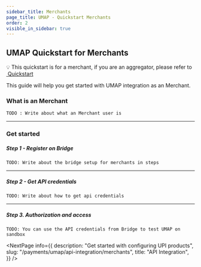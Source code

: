 ```yaml
---
sidebar_title: Merchants
page_title: UMAP - Quickstart Merchants
order: 2
visible_in_sidebar: true
---
```


## UMAP Quickstart for Merchants

<Callout type='warning'>
💡 This quickstart is for a merchant, if you are an aggregator, please refer to 
    <a href="#/payments/umap/quickstart" target="_blank">&nbsp;Quickstart</a>
</Callout>


This guide will help you get started with UMAP integration as an Merchant.

### What is an Merchant

`TODO : Write about what an Merchant user is`

<hr class="primary" />


### Get started

##### Step 1 - Register on Bridge
`TODO: Write about the bridge setup for merchants in steps`

<hr class="primary" />

##### Step 2 - Get API credentials
`TODO: Write about how to get api credentials`

<hr class="primary" />

##### Step 3. Authorization and access
`TODO: You can use the API credentials from Bridge to test UMAP on sandbox`

<NextPage
    info={{
        description:
            "Get started with configuring UPI products",
        slug: "/payments/umap/api-integration/merchants",
        title: "API Integration",
    }}
/>
